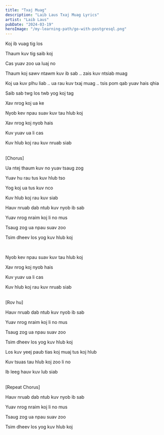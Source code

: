 ```yaml
---
title: "Txaj Muag"
description: "Laib Laus Txaj Muag Lyrics"
artist: "Laib Laus"
pubDate: "2024-03-19"
heroImage: "/my-learning-path/go-with-postgresql.png"
---
```


Koj ib vuag tig los

Thaum kuv tig saib koj

Cas yuav zoo ua luaj no

Thaum koj sawv ntawm kuv ib sab .. zais kuv ntsiab muag

Koj ua kuv plhu liab .. ua rau kuv txaj muag .. tsis pom qab yuav hais qhia

Saib sab twg los twb yog koj tag

Xav nrog koj ua ke

Nyob kev npau suav kuv tau hlub koj

Xav nrog koj nyob hais

Kuv yuav ua li cas

Kuv hlub koj rau kuv nruab siab

<br />
[Chorus]
<br />

Ua ntej thaum kuv no yuav tsaug zog

Yuav hu rau tus kuv hlub tso

Yog koj ua tus kuv nco

Kuv hlub koj rau kuv siab

Hauv nruab dab ntub kuv nyob ib sab

Yuav nrog nraim koj li no mus

Tsaug zog ua npau suav zoo

Tsim dheev los yog kuv hlub koj

<br />

Nyob kev npau suav kuv tau hlub koj

Xav nrog koj nyob hais

Kuv yuav ua li cas

Kuv hlub koj rau kuv nruab siab

<br />
[Rov hu]
<br />

Hauv nruab dab ntub kuv nyob ib sab

Yuav nrog nraim koj li no mus

Tsaug zog ua npau suav zoo

Tsim dheev los yog kuv hlub koj

Los kuv yeej paub tias koj muaj tus koj hlub

Kuv tsuas tau hlub koj zoo li no

Ib leeg hauv kuv lub siab

<br />
[Repeat Chorus]
<br />

Hauv nruab dab ntub kuv nyob ib sab

Yuav nrog nraim koj li no mus

Tsaug zog ua npau suav zoo

Tsim dheev los yog kuv hlub koj

